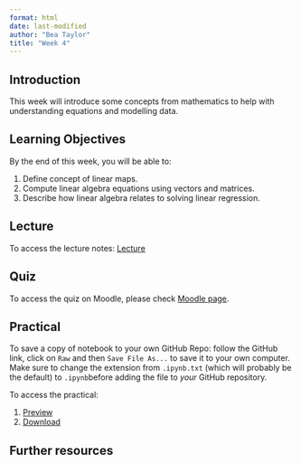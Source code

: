 ```yaml
---
format: html
date: last-modified
author: "Bea Taylor"
title: "Week 4"
---
```


## Introduction

This week will introduce some concepts from mathematics to help with understanding equations and modelling data.

## Learning Objectives

By the end of this week, you will be able to:

1. Define concept of linear maps. 
2. Compute linear algebra equations using vectors and matrices.  
3. Describe how linear algebra relates to solving linear regression. 

## Lecture 

To access the lecture notes: [Lecture](week4_lecture.qmd)

## Quiz

To access the quiz on Moodle, please check [Moodle page](https://moodle.ucl.ac.uk/course/view.php?id=53568).

## Practical

:::{.callout-note}

To save a copy of notebook to your own GitHub Repo: follow the GitHub link, click on `Raw` and then `Save File As...` to save it to your own computer. Make sure to change the extension from `.ipynb.txt` (which will probably be the default) to `.ipynb`before adding the file to *your* GitHub repository.

:::

To access the practical:

1. [Preview](week4_practical.html)
2. [Download](week4_practical.ipynb)

## Further resources